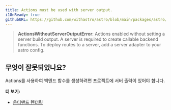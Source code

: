 ```yaml
---
title: Actions must be used with server output.
i18nReady: true
githubURL: https://github.com/withastro/astro/blob/main/packages/astro/src/core/errors/errors-data.ts
---
```


> **ActionsWithoutServerOutputError**: Actions enabled without setting a server build output. A server is required to create callable backend functions. To deploy routes to a server, add a server adapter to your astro config.

## 무엇이 잘못되었나요?
Actions를 사용하여 백엔드 함수를 생성하려면 프로젝트에 서버 출력이 있어야 합니다.

**더 보기:**
-  [온디맨드 렌더링](/ko/basics/rendering-modes/#온디맨드-렌더링)


